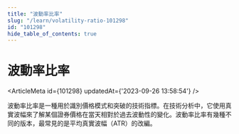 ```yaml
---
title: "波動率比率"
slug: "/learn/volatility-ratio-101298"
id: "101298"
hide_table_of_contents: true
---
```



# 波動率比率

<ArticleMeta id={101298} updatedAt={'2023-09-26 13:58:54'} />
<div className='border-solid border-b border-t-0 my-4 border-[var(--ifm-color-gray-300)]' />

波動率比率是一種用於識別價格模式和突破的技術指標。在技術分析中，它使用真實波幅來了解某個證券價格在當天相對於過去波動性的變化。波動率比率有幾種不同的版本，最常見的是平均真實波幅（ATR）的改編。

